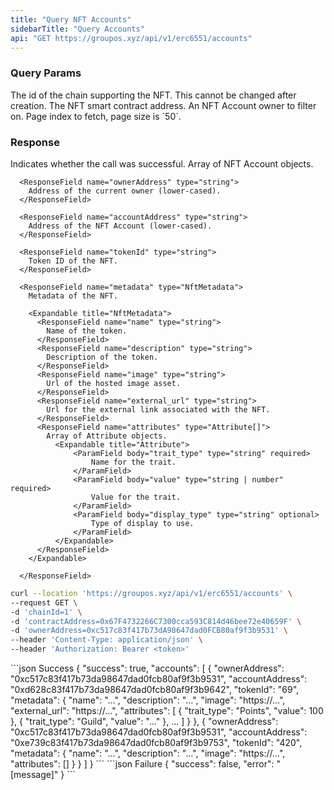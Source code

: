 ```yaml
---
title: "Query NFT Accounts"
sidebarTitle: "Query Accounts"
api: "GET https://groupos.xyz/api/v1/erc6551/accounts"
---
```


### Query Params

<ParamField body="chainId" type="number" required>
  The id of the chain supporting the NFT. This cannot be changed after creation.
</ParamField>

<ParamField query="contractAddress" type="string" required>
  The NFT smart contract address.
</ParamField>

<ParamField query="ownerAddress" type="string" optional>
  An NFT Account owner to filter on.
</ParamField>

<ParamField query="page" type="number" optional>
  Page index to fetch, page size is `50`.
</ParamField>

### Response

<ResponseField name="success" type="boolean">
  Indicates whether the call was successful.
</ResponseField>

<ResponseField name="accounts" type="NftAccount[]">
  Array of NFT Account objects.

  <Expandable title="NftAccount">

      <ResponseField name="ownerAddress" type="string">
        Address of the current owner (lower-cased).
      </ResponseField>

      <ResponseField name="accountAddress" type="string">
        Address of the NFT Account (lower-cased).
      </ResponseField>

      <ResponseField name="tokenId" type="string">
        Token ID of the NFT.
      </ResponseField>

      <ResponseField name="metadata" type="NftMetadata">
        Metadata of the NFT.

        <Expandable title="NftMetadata">
          <ResponseField name="name" type="string">
            Name of the token.
          </ResponseField>
          <ResponseField name="description" type="string">
            Description of the token.
          </ResponseField>
          <ResponseField name="image" type="string">
            Url of the hosted image asset.
          </ResponseField>
          <ResponseField name="external_url" type="string">
            Url for the external link associated with the NFT.
          </ResponseField>
          <ResponseField name="attributes" type="Attribute[]">
            Array of Attribute objects.
              <Expandable title="Attribute">
                  <ParamField body="trait_type" type="string" required>
                      Name for the trait.
                  </ParamField>
                  <ParamField body="value" type="string | number" required>
                      Value for the trait.
                  </ParamField>
                  <ParamField body="display_type" type="string" optional>
                      Type of display to use.
                  </ParamField>
              </Expandable>
          </ResponseField>
        </Expandable>

      </ResponseField>

  </Expandable>

</ResponseField>

<RequestExample>

```bash Example Request
curl --location 'https://groupos.xyz/api/v1/erc6551/accounts' \
--request GET \
-d 'chainId=1' \
-d 'contractAddress=0x67F4732266C7300cca593C814d46bee72e40659F' \
-d 'ownerAddress=0xc517c83f417b73dA98647dad0FCB80af9f3b9531' \
--header 'Content-Type: application/json' \
--header 'Authorization: Bearer <token>'
```

</RequestExample>

<ResponseExample>
  ```json Success
  {
    "success": true,
    "accounts": [
      {
        "ownerAddress": "0xc517c83f417b73da98647dad0fcb80af9f3b9531",
        "accountAddress": "0xd628c83f417b73da98647dad0fcb80af9f3b9642",
        "tokenId": "69",
        "metadata": {
          "name": "...",
          "description": "...",
          "image": "https://...",
          "external_url": "https://...",
          "attributes": [
              {
                  "trait_type": "Points",
                  "value": 100
              },
              {
                  "trait_type": "Guild",
                  "value": "..."
              },
              ...
          ]
        }
      },
      {
        "ownerAddress": "0xc517c83f417b73da98647dad0fcb80af9f3b9531",
        "accountAddress": "0xe739c83f417b73da98647dad0fcb80af9f3b9753",
        "tokenId": "420",
        "metadata": {
          "name": "...",
          "description": "...",
          "image": "https://...",
          "attributes": []
        }
      }
    ]
  }
  ```
  ```json Failure
  {
    "success": false,
    "error": "[message]"
  }
  ```
</ResponseExample>
